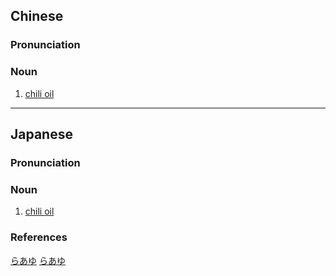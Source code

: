 ==Chinese==
{{zh-forms}}

===Pronunciation===
{{zh-pron
|m=làyóu
|c=laat6 jau4
|cat=n
}}

===Noun===
{{zh-noun}}

# [[chili oil]]

{{zh-cat|Condiments|Peppers}}

----

==Japanese==
{{wikipedia|lang=ja}}
{{ja-kanjitab|らあ|ゆ|yomi=irr}}

===Pronunciation===
{{ja-pron|yomi=irr|ラーユ|acc=0|acc_ref=DJR,NHK}}

===Noun===
{{ja-noun|ラーユ}}

# [[chili oil]]

===References===
<references/>

[[Category:ja:Condiments|らあゆ]]
[[Category:ja:Peppers|らあゆ]]